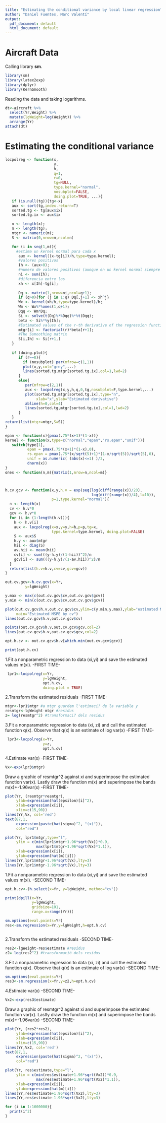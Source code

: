 ```yaml
---
title: "Estimating the conditional variance by local linear regression"
author: "Daniel Fuentes, Marc Valentí"
output:
  pdf_document: default
  html_document: default
---
```


# Aircraft Data

Calling library **sm**.
```r
library(sm)
library(latex2exp)
library(dplyr)
library(KernSmooth)
```

Reading the data and taking logarithms.
```r
dt<-aircraft %>%
  select(Yr,Weight) %>%
  mutate(lgWeight=log(Weight)) %>%
  arrange(Yr)
attach(dt)
```


# Estimating the conditional variance

```r
locpolreg <- function(x,
                      y,
                      h,
                      q=1,
                      r=0,
                      tg=NULL,
                      type.kernel="normal",
                      nosubplot=FALSE,
                      doing.plot=TRUE, ...){
   if (is.null(tg)){tg<-x}                  
   aux <- sort(tg,index.return=T)
   sorted.tg <- tg[aux$ix]
   sorted.tg.ix <- aux$ix

   n <- length(x);
   m <- length(tg);
   mtgr <- numeric(m);
   S <- matrix(0,nrow=m,ncol=n)

   for (i in seq(1,m)){
     #estima un kernel normal para cada x
      aux <- kernel((x-tg[i])/h,type=type.kernel);
      #valores positivos
      Ih <- (aux>0);
      #numero de valores positivos (aunque en un kernel normal siempre lo son todos)
      ni <- sum(Ih);     
      #diferencia entre los 
      xh <- x[Ih]-tg[i];
      
      Dq <- matrix(1,nrow=ni,ncol=q+1);
      if (q>0){for (j in 1:q) Dq[,j+1] <- xh^j}
      Wx <- kernel(xh/h,type=type.kernel)/h;
      Wm <- Wx%*%ones(1,q+1);
      Dqq <- Wm*Dq;
      Si <- solve(t(Dq)%*%Dqq)%*%t(Dqq);
      beta <- Si%*%y[Ih];
      #Estimated values of the r-th derivative of the regression function at points in vector tg
      mtgr[i] <- factorial(r)*beta[r+1];
      #The Ssmoothing matrix
      S[i,Ih] <- Si[r+1,]
   }
  
   if (doing.plot){
      if (r==0){
        if (nosubplot) par(mfrow=c(1,1))
        plot(x,y,col="grey",...)
        lines(sorted.tg,mtgr[sorted.tg.ix],col=1,lwd=2)
      } 
      else{
         par(mfrow=c(2,1))
         aux <- locpolreg(x,y,h,q,0,tg,nosubplot=F,type.kernel,...)
         plot(sorted.tg,mtgr[sorted.tg.ix],type="n", 
              xlab="x",ylab="Estimated derivative")
         abline(h=0,col=4)
         lines(sorted.tg,mtgr[sorted.tg.ix],col=1,lwd=2)
      }
   }
return(list(mtgr=mtgr,S=S))
}

epan <- function(x){pmax(.75*(x+1)*(1-x))}
kernel <- function(x,type=c("normal","epan","rs.epan","unif")){
   switch(type[1],
          epan = pmax(.75*(x+1)*(1-x),0),
          rs.epan = pmax(.75*(x/sqrt(5)+1)*(1-x/sqrt(5))/sqrt(5),0),
          unif = as.numeric( (abs(x)<=1) )/2,
          dnorm(x))
}
ones <- function(n,m){matrix(1,nrow=n,ncol=m)}



h.cv.gcv <- function(x,y,h.v = exp(seq(log(diff(range(x))/20),
                                       log(diff(range(x))/4),l=10)), 
                     p=1,type.kernel="normal"){
  n <- length(x)
  cv <- h.v*0
  gcv <- h.v*0
  for (i in (1:length(h.v))){
    h <- h.v[i]
    aux <- locpolreg(x=x,y=y,h=h,p=p,tg=x,
                     type.kernel=type.kernel, doing.plot=FALSE)
    S <- aux$S
    h.y <- aux$mtgr
    hii <- diag(S)
    av.hii <- mean(hii)
    cv[i] <- sum(((y-h.y)/(1-hii))^2)/n
    gcv[i] <- sum(((y-h.y)/(1-av.hii))^2)/n
  }
  return(list(h.v=h.v,cv=cv,gcv=gcv))
}
```


```r
out.cv.gcv<-h.cv.gcv(x=Yr, 
         y=lgWeight)

y.max <- max(c(out.cv.gcv$cv,out.cv.gcv$gcv))
y.min <- min(c(out.cv.gcv$cv,out.cv.gcv$gcv))

plot(out.cv.gcv$h.v,out.cv.gcv$cv,ylim=c(y.min,y.max),ylab="estimated MSPE",
     main="Estimated MSPE by cv")
lines(out.cv.gcv$h.v,out.cv.gcv$cv)

points(out.cv.gcv$h.v,out.cv.gcv$gcv,col=2)
lines(out.cv.gcv$h.v,out.cv.gcv$gcv,col=2)

opt.h.cv <- out.cv.gcv$h.v[which.min(out.cv.gcv$gcv)]

print(opt.h.cv)
```



1.Fit a nonparametric regression to data (xi,yi) and save the estimated values m(xi). -FIRST TIME-
```r
 lpr1<-locpolreg(x=Yr, 
                 y=lgWeight, 
                 opt.h.cv,
                 doing.plot = TRUE)
```

2.Transform the estimated residuals -FIRST TIME-
```r
mtgr<-lpr1$mtgr #a mtgr guardem l'estimaci? de la variable y 
resmtgr<-lgWeight-mtgr #residus 
z= log(resmtgr^2) #transformaci? dels residus
```

3.Fit a nonparametric regression to data (xi, zi) and call the estimated function q(x). Observe that q(x) is an estimate of log var(x) -FIRST TIME-
```r
 lpr3<-locpolreg(x=Yr, 
                 y=z,
                 opt.h.cv)
```

4.Estimate var(x) -FIRST TIME-
```r
Vx<-exp(lpr3$mtgr)
```

Draw a graphic of resmtgr^2 against xi and superimpose the estimated function var(x). Lastly draw the function m(x) and superimpose the bands m(x)+-1.96var(x) -FIRST TIME-
```r
plot(Yr, (resmtgr*resmtgr),
     ylab=expression(hat(epsilon)[i]^2),
     xlab=expression(x[i]),
     xlim=c(15,90))
lines(Yr,Vx, col='red')
text(87,1,
     expression(paste(hat(sigma)^2, "(x)")),
     col="red")

plot(Yr, lpr1$mtgr,type="l",
     ylim = c(min(lpr1$mtgr+1.96*sqrt(Vx))*0.9,
              max(lpr1$mtgr+1.96*sqrt(Vx)*1.1)),
     xlab=expression(x[i]),
     ylab=expression(hat(m)[i]))
lines(Yr,lpr1$mtgr+1.96*sqrt(Vx),lty=3)
lines(Yr,lpr1$mtgr-1.96*sqrt(Vx),lty=3)

```
1.Fit a nonparametric regression to data (xi,yi) and save the estimated values m(xi). -SECOND TIME-
```r
opt.h.cv<-(h.select(x=Yr, y=lgWeight, method="cv"))

print(dpill(x=Yr,
            y=lgWeight,
            gridsize=101,
            range.x=range(Yr)))

sm.options(eval.points=Yr)
res<-sm.regression(x=Yr,y=lgWeight,h=opt.h.cv)



```
2.Transform the estimated residuals -SECOND TIME-
```r
res2<-lgWeight-res$estimate #residus 
z2= log(res2^2) #transformació dels residus
```
3.Fit a nonparametric regression to data (xi, zi) and call the estimated function q(x). Observe that q(x) is an estimate of log var(x) -SECOND TIME-
```r
sm.options(eval.points=Yr)
res3<-sm.regression(x=Yr,y=z2,h=opt.h.cv)
```
4.Estimate var(x) -SECOND TIME-
```r
Vx2<-exp(res3$estimate)
```
Draw a graphic of resmtgr^2 against xi and superimpose the estimated function var(x). Lastly draw the function m(x) and superimpose the bands m(x)+-1.96var(x) -SECOND TIME-
```r
plot(Yr, (res2*res2),
     ylab=expression(hat(epsilon)[i]^2),
     xlab=expression(x[i]),
     xlim=c(15,90))
lines(Yr,Vx2, col='red')
text(87,1,
     expression(paste(hat(sigma)^2, "(x)")),
     col="red")

plot(Yr, res$estimate,type="l",
     ylim = c(min(res$estimate+1.96*sqrt(Vx2))*0.9,
              max(res$estimate+1.96*sqrt(Vx2)*1.1)),
     xlab=expression(x[i]),
     ylab=expression(hat(m)[i]))
lines(Yr,res$estimate+1.96*sqrt(Vx2),lty=3)
lines(Yr,res$estimate-1.96*sqrt(Vx2),lty=3)
```


```r
for (i in 1:1000000){
  print(i^2)
}

```